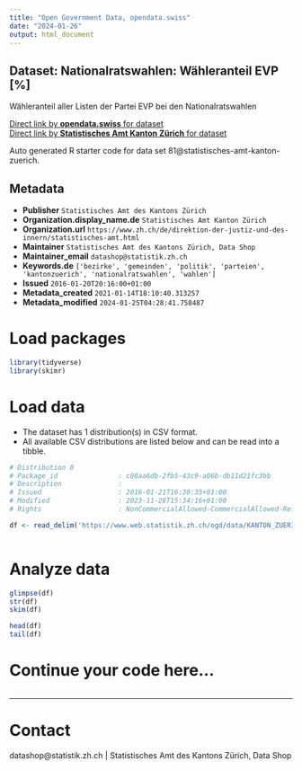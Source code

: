 ```yaml
---
title: "Open Government Data, opendata.swiss"
date: "2024-01-26"
output: html_document
---
```


## Dataset: Nationalratswahlen: Wähleranteil EVP [%]

Wähleranteil aller Listen der Partei EVP bei den Nationalratswahlen

[Direct link by **opendata.swiss** for dataset](https://opendata.swiss/de/dataset/nrw-wahleranteil-evp)<br>
[Direct link by **Statistisches Amt Kanton Zürich** for dataset](https://www.zh.ch/de/politik-staat/gemeinden/gemeindeportraet.html)

Auto generated R starter code for data set 81@statistisches-amt-kanton-zuerich.

## Metadata

- **Publisher** `Statistisches Amt des Kantons Zürich`
- **Organization.display_name.de** `Statistisches Amt Kanton Zürich`
- **Organization.url** `https://www.zh.ch/de/direktion-der-justiz-und-des-innern/statistisches-amt.html`
- **Maintainer** `Statistisches Amt des Kantons Zürich, Data Shop`
- **Maintainer_email** `datashop@statistik.zh.ch`
- **Keywords.de** `['bezirke', 'gemeinden', 'politik', 'parteien', 'kantonzuerich', 'nationalratswahlen', 'wahlen']`
- **Issued** `2016-01-20T20:16:00+01:00`
- **Metadata_created** `2021-01-14T18:10:40.313257`
- **Metadata_modified** `2024-01-25T04:28:41.758487`


# Load packages

```r

library(tidyverse)
library(skimr)

```

# Load data

-   The dataset has 1 distribution(s) in CSV format.
-   All available CSV distributions are listed below and can be read into a tibble.

```r

# Distribution 0
# Package_id               : c08aa6db-2fb5-43c9-a06b-db11d21fc3bb
# Description              : 
# Issued                   : 2016-01-21T16:30:35+01:00
# Modified                 : 2023-11-28T15:34:16+01:00
# Rights                   : NonCommercialAllowed-CommercialAllowed-ReferenceRequired

df <- read_delim('https://www.web.statistik.zh.ch/ogd/data/KANTON_ZUERICH_121.csv')



```

# Analyze data

```r

glimpse(df)
str(df)
skim(df)

head(df)
tail(df)

```

# Continue your code here...

```r

```

------------------------------------------------------------------------

# Contact

datashop@statistik.zh.ch | Statistisches Amt des Kantons Zürich, Data Shop
